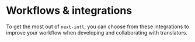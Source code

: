 
# Workflows & integrations

To get the most out of `next-intl`, you can choose from these integrations to improve your workflow when developing and collaborating with translators.

<Cards className="mt-8 lg:w-1/2">
  <Card title="TypeScript integration" href="/docs/workflows/typescript" />
  <Card
    title="Localization management with Crowdin"
    href="/docs/workflows/localization-management"
  />
  <Card title="VSCode integration" href="/docs/workflows/vscode-integration" />
</Cards>

